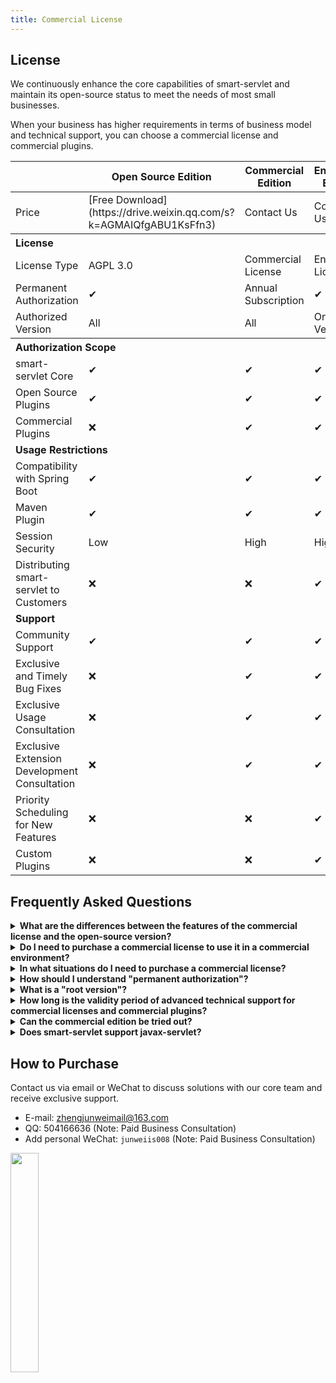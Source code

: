 ```yaml
---
title: Commercial License
---
```


## License
We continuously enhance the core capabilities of smart-servlet and maintain its open-source status to meet the needs of most small businesses.

When your business has higher requirements in terms of business model and technical support, you can choose a commercial license and commercial plugins.

<table>
<thead>
<tr>
<th></th>
<th>Open Source Edition</th>
<th>Commercial Edition</th>
<th>Enterprise Edition</th>
</tr>
</thead>
<tbody>
<tr>
<td>Price</td>
<td>[Free Download](https://drive.weixin.qq.com/s?k=AGMAIQfgABU1KsFfn3)</td>
<td>Contact Us</td>
<td>Contact Us</td>
</tr>
<tr>
<th colspan="4" style="text-align: left">License</th>
</tr>
<tr>
<td>License Type</td>
<td>AGPL 3.0</td>
<td>Commercial License</td>
<td>Enterprise License</td>
</tr>
<tr>
<td>Permanent Authorization</td>
<td>✔</td>
<td>Annual Subscription</td>
<td>✔</td>
</tr>
<tr>
<td>Authorized Version</td>
<td>All</td>
<td>All</td>
<td>One Root Version <a  title="For example, from 1.0 to 1.x are all authorized, but not from 1.x to 2.x" href="javascript:void(0)"><Badge text="?" type="tip"/></a></td>
</tr>
<tr>
<th colspan="4" style="text-align: left"><b>Authorization Scope</b></th>
</tr>
<tr>
<td>smart-servlet Core</td>
<td>✔</td>
<td>✔</td>
<td>✔</td>
</tr>
<tr>
<td>Open Source Plugins</td>
<td>✔</td>
<td>✔</td>
<td>✔</td>
</tr>
<tr>
<td>Commercial Plugins</td>
<td>❌</td>
<td>✔</td>
<td>✔</td>
</tr>
<tr>
<td colspan="4" style="text-align: left"><b>Usage Restrictions</b></td>
</tr>
<tr>
<td>Compatibility with Spring Boot</td>
<td>✔</td>
<td>✔</td>
<td>✔</td>
</tr>
<tr>
<td>Maven Plugin</td>
<td>✔</td>
<td>✔</td>
<td>✔</td>
</tr>
<tr>
<td>Session Security</td>
<td>Low</td>
<td>High</td>
<td>High</td>
</tr>
<tr>
<td>Distributing smart-servlet to Customers</td>
<td>❌</td>
<td>❌</td>
<td>✔</td>
</tr>
<tr>
<td colspan="4" style="text-align: left"><b>Support</b></td>
</tr>
<tr>
<td>Community Support</td>
<td>✔</td>
<td>✔</td>
<td>✔</td>
</tr>
<tr>
<td>Exclusive and Timely Bug Fixes</td>
<td>❌</td>
<td>✔</td>
<td>✔</td>
</tr>
<tr>
<td>Exclusive Usage Consultation</td>
<td>❌</td>
<td>✔</td>
<td>✔</td>
</tr>
<tr>
<td>Exclusive Extension Development Consultation</td>
<td>❌</td>
<td>✔</td>
<td>✔</td>
</tr>
<tr>
<td>Priority Scheduling for New Features</td>
<td>❌</td>
<td>❌</td>
<td>✔</td>
</tr>
<tr>
<td>Custom Plugins</td>
<td>❌</td>
<td>❌</td>
<td>✔</td>
</tr>
</tbody>
</table>

## Frequently Asked Questions
<details>
    <summary> <b>What are the differences between the features of the commercial license and the open-source version?</b></summary>
    There are no differences. The code corresponding to the commercial license and the open-source license is exactly the same.

    smart-servlet uses a dual licensing model of AGPL-3.0 and commercial licenses, allowing you to choose the license type based on your needs.
</details>

<details>
    <summary> <b>Do I need to purchase a commercial license to use it in a commercial environment?</b></summary>
    No. The core and open-source plugins of smart-servlet are under the AGPL 3.0 license.
    As long as you comply with the license and retain the copyright and version information of smart-servlet, you can use it for free.
</details>

<details>
    <summary><b>In what situations do I need to purchase a commercial license?</b></summary>
    If you have any of the following requirements, you need to purchase a commercial license:

    - You have modified the code of smart-servlet or extended your own plugins, but you do not want to open-source these outputs under the AGPL license.
    - You have integrated smart-servlet into your product, but you do not want to open-source your product under the AGPL license.
    - You hope to receive advanced technical support from the smart-servlet team.
</details>

<details>
    <summary><b>How should I understand "permanent authorization"?</b></summary>
    It does not expire and does not require annual payment. Once you purchase a commercial license or commercial plugin, you will receive permanent authorization for the current root version and can use it indefinitely.
</details>

<details>
    <summary><b>What is a "root version"?</b></summary>
    The licensing scope for commercial licenses and commercial plugins is one root version, such as from 1.0 to 1.x.

    When upgrading across root versions, such as from 1.x to 2.x, you can purchase at a 50% discount.
</details>

<details>
    <summary><b>How long is the validity period of advanced technical support for commercial licenses and commercial plugins?</b></summary>
    The validity period of technical support is 6 months.

    We believe that during this period, your team can fully master the usage of this version and verify whether this version meets your needs.
</details>

<details>
    <summary><b>Can the commercial edition be tried out?</b></summary>
    Yes.

    Contact us to obtain a commercial edition with a runtime validity of 30 minutes.
</details>

<details>
    <summary><b>Does smart-servlet support javax-servlet?</b></summary>
    Customized services are supported.

    smart-servlet was initially based on the javax-servlet 4.0 specification. Given the product positioning of smart-servlet, continuing to invest in javax-servlet is not conducive to project development.

    If you have such requirements, you can try customized services.
</details>

## How to Purchase
Contact us via email or WeChat to discuss solutions with our core team and receive exclusive support.

- E-mail: zhengjunweimail@163.com
- QQ: 504166636 (Note: Paid Business Consultation)
- Add personal WeChat: `junweiis008` (Note: Paid Business Consultation)
<img src="https://smartboot.tech/img/qrcode/personal_wx.png" width="30%"/>
